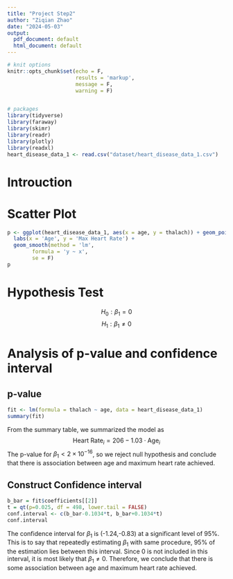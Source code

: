 ```yaml
---
title: "Project Step2"
author: "Ziqian Zhao"
date: "2024-05-03"
output:
  pdf_document: default
  html_document: default
---
```


```r
# knit options
knitr::opts_chunk$set(echo = F,
                      results = 'markup',
                      message = F,
                      warning = F)


# packages
library(tidyverse)
library(faraway)
library(skimr)
library(readr)
library(plotly)
library(readxl)
heart_disease_data_1 <- read.csv("dataset/heart_disease_data_1.csv")
```

# Introuction

# Scatter Plot

```r

p <- ggplot(heart_disease_data_1, aes(x = age, y = thalach)) + geom_point() +
  labs(x = 'Age', y = 'Max Heart Rate') + 
  geom_smooth(method = 'lm', 
        formula = 'y ~ x',
        se = F)
p
```
# Hypothesis Test

$$
H_0: \beta_1 = 0
$$
$$
H_1: \beta_1 \neq 0
$$

# Analysis of p-value and confidence interval

## p-value
```r
fit <- lm(formula = thalach ~ age, data = heart_disease_data_1)
summary(fit)
```



From the summary table, we summarized the model as 
$$
\text{Heart Rate}_i = 206 - 1.03\cdot\text{Age}_i
$$
The p-value for $\beta_1 < 2\times10^{-16}$, so we reject null hypothesis and conclude that there is association between age and maximum heart rate achieved.


## Construct Confidence interval

```r
b_bar = fit$coefficients[[2]]
t = qt(p=0.025, df = 498, lower.tail = FALSE)
conf.interval <- c(b_bar-0.1034*t, b_bar+0.1034*t)
conf.interval
```
The confidence interval for $\beta_1$ is (-1.24,-0.83) at a significant level of 95%. This is to say that repeatedly estimating $\beta_1$ with same procedure, 95% of the estimation lies between this interval. Since 0 is not included in this interval, it is most likely that $\beta_1 \neq 0$. Therefore, we conclude that there is some association between age and maximum heart rate achieved.
